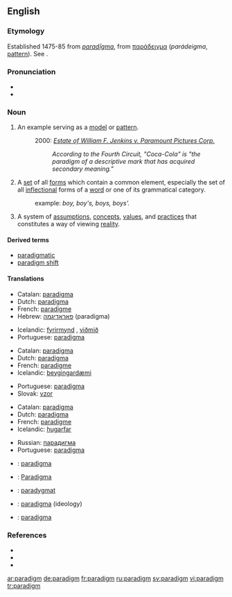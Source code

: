 ==English==
===Etymology===
Established 1475-85 from {{LL.}} ''[[paradigma|paradīgma]]'', from {{Gr.}} [[παράδειγμα]] (''parádeigma'', [[pattern]]). See {{pie|deik-}}.

===Pronunciation===
*{{IPA|/ˈpærədaɪm/}}
*{{audio|en-us-paradigm.ogg|Audio (US)}}

===Noun===
{{en-noun}}
# An example serving as a [[model]] or [[pattern]].
#: 2000: ''[[s:Estate of William F. Jenkins v. Paramount Pictures Corp.|Estate of William F. Jenkins v. Paramount Pictures Corp.]]''
#:: ''According to the Fourth Circuit, "Coca-Cola" is "the paradigm of a descriptive mark that has acquired secondary meaning."''
# {{context|linguistics}} A [[set]] of all [[form]]s which contain a common element, especially the set of all [[inflection|inflectional]] forms of a [[word]] or one of its grammatical category.
#: example: ''boy, boy's, boys, boys'.''
# A system of [[assumption]]s, [[concept]]s, [[value]]s, and [[practice]]s that constitutes a way of viewing [[reality]].

====Derived terms====
*[[paradigmatic]]
*[[paradigm shift]]

====Translations====
{{trans-top|model or example}}
*Catalan: [[paradigma#Catalan|paradigma]] {{m}}
*Dutch: [[paradigma#Dutch|paradigma]] {{n}}
*French: [[paradigme]] {{m}}
*Hebrew: [[פאראדיגמה]] (paradigma) {{f}}
{{trans-mid}}
*Icelandic: [[fyrirmynd]] {{f}}, [[viðmið]] {{n}}
*Portuguese: [[paradigma#Portuguese|paradigma]] {{m}}
{{trans-bottom}}

{{trans-top|grammatical inflections}}
*Catalan: [[paradigma#Catalan|paradigma]] {{m}}
*Dutch: [[paradigma#Dutch|paradigma]] {{n}}
*French: [[paradigme]] {{m}}
*Icelandic: [[beygingardæmi]] {{n}}
{{trans-mid}}
*Portuguese: [[paradigma#Portuguese|paradigma]] {{m}}
*Slovak: [[vzor]] {{m}}
{{trans-bottom}}

{{trans-top|way of thinking}}
*Catalan: [[paradigma#Catalan|paradigma]] {{m}}
*Dutch: [[paradigma#Dutch|paradigma]] {{n}}
*French: [[paradigme]] {{m}}
*Icelandic: [[hugarfar]] {{n}}
{{trans-mid}}
*Russian: [[парадигма]] {{f}}
*Portuguese: [[paradigma#Portuguese|paradigma]] {{m}}
{{trans-bottom}}

{{trans-top|Translations to be categorized}}
{{checktrans}}
*{{ttbc|Finnish}}: [[paradigma#Finnish|paradigma]]
*{{ttbc|German}}: [[Paradigma]] {{n}}
*{{ttbc|Polish}}: [[paradygmat]]
*{{ttbc|Slovak}}: [[paradigma#Slovak|paradigma]] {{f}} (ideology)
*{{ttbc|Spanish}}: [[paradigma#Spanish|paradigma]] {{m}}
{{trans-bottom}}

===References===
{{pedialite|Paradigm}}
* {{R:American Heritage 2000|paradigm}}
* {{R:Dictionary.com|paradigm}}
* {{R:WordNet 2003|paradigm}}

[[ar:paradigm]]
[[de:paradigm]]
[[fr:paradigm]]
[[ru:paradigm]]
[[sv:paradigm]]
[[vi:paradigm]]
[[tr:paradigm]]